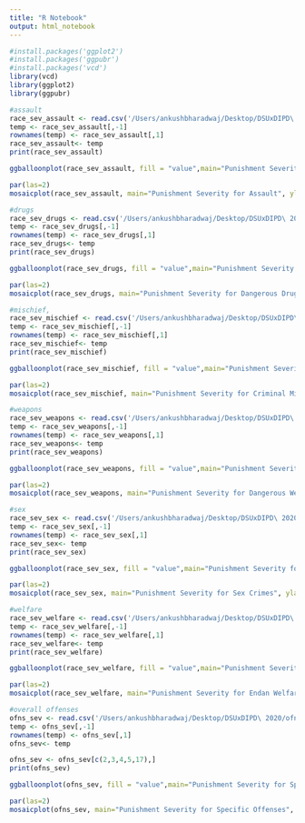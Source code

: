 ```yaml
---
title: "R Notebook"
output: html_notebook
---
```



```r
#install.packages('ggplot2')
#install.packages('ggpubr')
#install.packages('vcd')
library(vcd)
library(ggplot2)
library(ggpubr)
```
```r
#assault
race_sev_assault <- read.csv('/Users/ankushbharadwaj/Desktop/DSUxDIPD\ 2020/race_sev_assault.csv')
temp <- race_sev_assault[,-1]
rownames(temp) <- race_sev_assault[,1]
race_sev_assault<- temp
print(race_sev_assault)

ggballoonplot(race_sev_assault, fill = "value",main="Punishment Severity for Assault", xlab="Punishment Severity", ylab = "Perpetrator Race")+scale_fill_viridis_c(option = "D")+theme_gray()
```

```r
par(las=2)
mosaicplot(race_sev_assault, main="Punishment Severity for Assault", ylab="Punishment Severity", xlab = "Perpetrator Race", color = c("Yellow 2", "Orchid 4", "Cadet Blue 4", "Pale Green 4"))
```


```r
#drugs
race_sev_drugs <- read.csv('/Users/ankushbharadwaj/Desktop/DSUxDIPD\ 2020/race_sev_drugs.csv')
temp <- race_sev_drugs[,-1]
rownames(temp) <- race_sev_drugs[,1]
race_sev_drugs<- temp
print(race_sev_drugs)

ggballoonplot(race_sev_drugs, fill = "value",main="Punishment Severity for Dangerous Drugs", xlab="Punishment Severity", ylab = "Perpetrator Race")+scale_fill_viridis_c(option = "D")+theme_gray()
```
```r
par(las=2)
mosaicplot(race_sev_drugs, main="Punishment Severity for Dangerous Drugs", ylab="Punishment Severity", xlab = "Perpetrator Race", color = c("Yellow 2", "Orchid 4", "Cadet Blue 4", "Pale Green 4"))
```


```r
#mischief, 
race_sev_mischief <- read.csv('/Users/ankushbharadwaj/Desktop/DSUxDIPD\ 2020/race_sev_mischief.csv')
temp <- race_sev_mischief[,-1]
rownames(temp) <- race_sev_mischief[,1]
race_sev_mischief<- temp
print(race_sev_mischief)

ggballoonplot(race_sev_mischief, fill = "value",main="Punishment Severity for Criminal Mischief", xlab="Punishment Severity", ylab = "Perpetrator Race")+scale_fill_viridis_c(option = "D")+theme_gray()
```
```r
par(las=2)
mosaicplot(race_sev_mischief, main="Punishment Severity for Criminal Mischief", ylab="Punishment Severity", xlab = "Perpetrator Race", color = c("Yellow 2", "Orchid 4", "Cadet Blue 4", "Pale Green 4"))
```

```r
#weapons
race_sev_weapons <- read.csv('/Users/ankushbharadwaj/Desktop/DSUxDIPD\ 2020/race_sev_weapons.csv')
temp <- race_sev_weapons[,-1]
rownames(temp) <- race_sev_weapons[,1]
race_sev_weapons<- temp
print(race_sev_weapons)

ggballoonplot(race_sev_weapons, fill = "value",main="Punishment Severity for Dangerous Weapons", xlab="Punishment Severity", ylab = "Perpetrator Race")+scale_fill_viridis_c(option = "D")+theme_gray()
```
```r
par(las=2)
mosaicplot(race_sev_weapons, main="Punishment Severity for Dangerous Weapons", ylab="Punishment Severity", xlab = "Perpetrator Race", color = c("Yellow 2", "Orchid 4", "Cadet Blue 4", "Pale Green 4"))
```

```r
#sex
race_sev_sex <- read.csv('/Users/ankushbharadwaj/Desktop/DSUxDIPD\ 2020/race_sev_sex.csv')
temp <- race_sev_sex[,-1]
rownames(temp) <- race_sev_sex[,1]
race_sev_sex<- temp
print(race_sev_sex)

ggballoonplot(race_sev_sex, fill = "value",main="Punishment Severity for Sex Crimes", xlab="Punishment Severity", ylab = "Perpetrator Race")+scale_fill_viridis_c(option = "D")+theme_gray()
```
```r
par(las=2)
mosaicplot(race_sev_sex, main="Punishment Severity for Sex Crimes", ylab="Punishment Severity", xlab = "Perpetrator Race", color = c("Yellow 2", "Orchid 4", "Cadet Blue 4", "Pale Green 4"))
```


```r
#welfare
race_sev_welfare <- read.csv('/Users/ankushbharadwaj/Desktop/DSUxDIPD\ 2020/race_sev_welfare.csv')
temp <- race_sev_welfare[,-1]
rownames(temp) <- race_sev_welfare[,1]
race_sev_welfare<- temp
print(race_sev_welfare)

ggballoonplot(race_sev_welfare, fill = "value",main="Punishment Severity for Endan Welfare Incomp", xlab="Punishment Severity", ylab = "Perpetrator Race")+scale_fill_viridis_c(option = "D")+theme_gray()
```
```r
par(las=2)
mosaicplot(race_sev_welfare, main="Punishment Severity for Endan Welfare Incomp", ylab="Punishment Severity", xlab = "Perpetrator Race", color = c("Yellow 2", "Orchid 4", "Cadet Blue 4", "Pale Green 4"))
```


```r
#overall offenses
ofns_sev <- read.csv('/Users/ankushbharadwaj/Desktop/DSUxDIPD\ 2020/ofns_sevdf.csv')
temp <- ofns_sev[,-1]
rownames(temp) <- ofns_sev[,1]
ofns_sev<- temp

ofns_sev <- ofns_sev[c(2,3,4,5,17),]
print(ofns_sev)

ggballoonplot(ofns_sev, fill = "value",main="Punishment Severity for Specific Offenses", xlab="Punishment Severity", ylab = "Offense")+scale_fill_viridis_c(option = "D")+theme_gray()
```

```r
par(las=2)
mosaicplot(ofns_sev, main="Punishment Severity for Specific Offenses", ylab="Punishment Severity", xlab = "Offense", color = c("Yellow 2", "Cadet Blue 4", "Orchid 4","Pale Green 4"))
```

